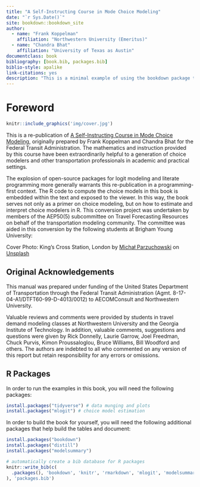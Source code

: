 ```yaml
--- 
title: "A Self-Instructing Course in Mode Choice Modeling"
date: "`r Sys.Date()`"
site: bookdown::bookdown_site
author:
  - name: "Frank Koppelman"
    affiliation: "Northwestern University (Emeritus)"
  - name: "Chandra Bhat"
    affiliation: "University of Texas as Austin"
documentclass: book
bibliography: [book.bib, packages.bib]
biblio-style: apalike
link-citations: yes
description: "This is a minimal example of using the bookdown package to write a book. The output format for this example is bookdown::gitbook."
---
```


# Foreword {-}

```r
knitr::include_graphics('img/cover.jpg')
```


This is a re-publication of [A Self-Instructing Course in Mode Choice Modeling](https://trid.trb.org/view/793000),
originally prepared by Frank Koppelman and Chandra Bhat for the Federal Transit
Administration.
The mathematics and instruction provided by this course have been extraordinarily
helpful to a generation of choice modelers and other transportation
professionals in academic and practical settings. 

The explosion of open-source packages for logit modeling and literate
programming more generally warrants this re-publication in a programming-first
context. The R code to compute the choice models in this book is embedded within
the text and exposed to the viewer. In this way, the book serves not only as a
primer on choice modeling, but on how to estimate and interpret choice modelers
in R. This conversion project was undertaken by members of the AEP50(5)
subcommittee on Travel Forecasting Resources on behalf of the transportation
modeling community. The committee was aided in this conversion by the following
students at Brigham Young University:

Cover Photo: King's Cross Station, London by [Michał Parzuchowski](https://unsplash.com/@mparzuchowski) 
on [Unsplash](https://unsplash.com/collections/8484088/)

## Original Acknowledgements {-}
This manual was prepared under funding of the United States Department of Transportation
through the Federal Transit Administration (Agmt. 8-17-04-A1/DTFT60-99-D-4013/0012) to
AECOMConsult and Northwestern University. 

Valuable reviews and comments were
provided by students in travel demand modeling classes at Northwestern
University and the Georgia Institute of Technology. In addition, valuable
comments, suggestions and questions were given by Rick Donnelly, Laurie Garrow,
Joel Freedman, Chuck Purvis, Kimon Proussaloglou, Bruce Williams, Bill Woodford
and others. The authors are indebted to all who commented on any version of this
report but retain responsibility for any errors or omissions.


## R Packages {-} 

In order to run the examples in this book, you will need the following packages:

```r
install.packages("tidyverse") # data munging and plots
install.packages("mlogit") # choice model estimation
```


In order to build the book for yourself, you will need the following additional
packages that help build the tables and document:

```r
install.packages("bookdown")
install.packages("distill")
install.packages("modelsummary")
```



```r
# automatically create a bib database for R packages
knitr::write_bib(c(
  .packages(), 'bookdown', 'knitr', 'rmarkdown', 'mlogit', 'modelsummary'
), 'packages.bib')
```



